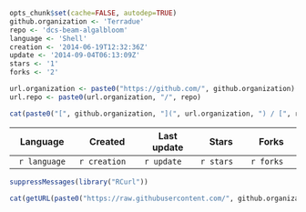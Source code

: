 ```r
opts_chunk$set(cache=FALSE, autodep=TRUE)
github.organization <- 'Terradue'
repo <- 'dcs-beam-algalbloom'
language <- 'Shell'
creation <- '2014-06-19T12:32:36Z'
update <- '2014-09-04T06:13:09Z'
stars <- '1'
forks <- '2'
```
```r
url.organization <- paste0("https://github.com/", github.organization)
url.repo <- paste0(url.organization, "/", repo)

cat(paste0("[", github.organization, "](", url.organization, ") / [", repo, "](", url.repo, ")")) 
```

|    Language   | Created       | Last update | Stars      | Forks      | 
|:-------------:|---------------|-------------|------------|------------|
| `r language`  | `r creation`  | `r update`  | `r stars`  | `r forks`  |


```r
suppressMessages(library("RCurl"))

cat(getURL(paste0("https://raw.githubusercontent.com/", github.organization, "/", repo, "/master/README.md")))
```

